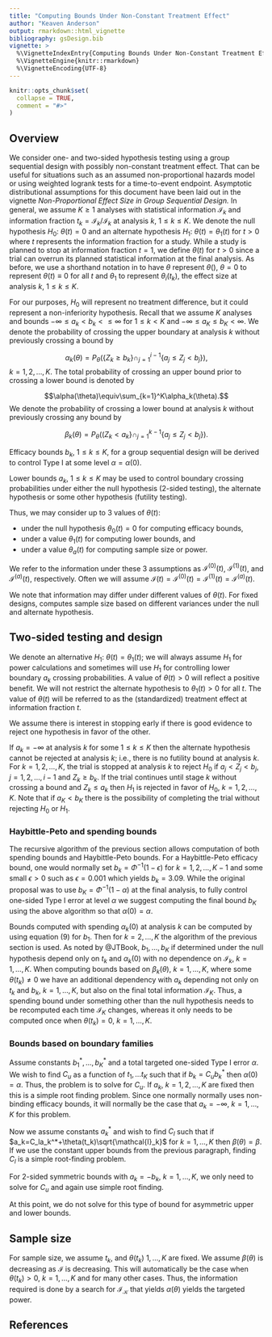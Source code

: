 ```yaml
---
title: "Computing Bounds Under Non-Constant Treatment Effect"
author: "Keaven Anderson"
output: rmarkdown::html_vignette
bibliography: gsDesign.bib
vignette: >
  %\VignetteIndexEntry{Computing Bounds Under Non-Constant Treatment Effect}
  %\VignetteEngine{knitr::rmarkdown}
  %\VignetteEncoding{UTF-8}
---
```


```r
knitr::opts_chunk$set(
  collapse = TRUE,
  comment = "#>"
)
```

## Overview

We consider one- and two-sided hypothesis testing using a group sequential design with possibly non-constant treatment effect.
That can be useful for situations such as an assumed non-proportional hazards model or using weighted logrank tests for a time-to-event endpoint. 
Asymptotic distributional assumptions for this document have been laid out in the vignette *Non-Proportional Effect Size in Group Sequential Design.*
In general, we assume $K\ge 1$ analyses with statistical information $\mathcal{I}_k$ and information fraction $t_k=\mathcal{I}_k/\mathcal{I}_k$ at analysis $k$, $1\le k\le K$.
We denote the null hypothesis $H_{0}$: $\theta(t)=0$ and an alternate hypothesis $H_1$: $\theta(t)=\theta_1(t)$ for $t> 0$ where $t$ represents the information fraction for a study.
While a study is planned to stop at information fraction $t=1$, we define $\theta(t)$ for $t>0$ since a trial can overrun its planned statistical information at the final analysis. 
As before, we use a shorthand notation in to have $\theta$ represent $\theta()$, $\theta=0$ to represent 
$\theta(t)\equiv 0$ for all $t$ and $\theta_1$ to represent $\theta_i(t_k)$, the effect size at analysis $k$, $1\le k\le K$.

For our purposes, $H_0$ will represent no treatment difference, but it could represent a non-inferiority hypothesis.
Recall that we assume $K$ analyses and bounds $-\infty \le a_k< b_k<\le \infty$ for $1\le k < K$ and $-\infty \le a_K\le b_K<\infty$. 
We denote the probability of crossing the upper boundary at analysis $k$ without previously crossing a bound by

$$\alpha_{k}(\theta)=P_{\theta}(\{Z_{k}\geq b_{k}\}\cap_{j=1}^{i-1}\{a_{j}\le Z_{j}< b_{j}\}),$$
$k=1,2,\ldots,K.$
The total probability of crossing an upper bound prior to crossing a lower bound is denoted by 

$$\alpha(\theta)\equiv\sum_{k=1}^K\alpha_k(\theta).$$
We denote the probability of crossing a lower bound at analysis $k$ without previously crossing any bound by

$$\beta_{k}(\theta)=P_{\theta}((Z_{k}< a_{k}\}\cap_{j=1}^{k-1}\{ a_{j}\le Z_{j}< b_{j}\}).$$

Efficacy bounds $b_k$, $1\le k\le K$, for a group sequential design will be derived to control Type I at some level $\alpha=\alpha(0)$.

Lower bounds $a_k$, $1\le k\le K$ may be used to control boundary crossing probabilities under either the null hypothesis (2-sided testing), the alternate hypothesis or some other hypothesis (futility testing).

Thus, we may consider up to 3 values of $\theta(t)$: 

- under the null hypothesis $\theta_0(t)=0$ for computing efficacy bounds, 
- under a value $\theta_1(t)$ for computing lower bounds, and
- under a value $\theta_a(t)$ for computing sample size or power.

We refer to the information under these 3 assumptions as $\mathcal{I}^{(0)}(t)$, $\mathcal{I}^{(1)}(t)$, and $\mathcal{I}^{(a)}(t)$, respectively. Often we will assume
$\mathcal{I}(t)=\mathcal{I}^{(0)}(t)=\mathcal{I}^{(1)}(t)=\mathcal{I}^{(a)}(t).$

We note that information may differ under different values of $\theta(t)$. 
For fixed designs, \cite{LachinBook} computes sample size based on different variances under the null and alternate hypothesis.


## Two-sided testing and design

We denote an alternative $H_{1}$: $\theta(t)=\theta_1(t)$; we will always assume $H_1$ for power calculations and sometimes will use $H_1$ for controlling lower boundary $a_k$ crossing probabilities. 
A value of $\theta(t)>0$ will reflect a positive benefit. 
We will not restrict the alternate hypothesis to $\theta_1(t)>0$ for all $t$.
The value of $\theta(t)$ will be referred to as the (standardized) treatment effect at information fraction $t$.

We assume there is interest in stopping early if there is good evidence to reject one hypothesis in favor of the other. 

If $a_k= -\infty$ at analysis $k$ for some $1\le k\le K$ then the alternate hypothesis cannot be rejected at analysis $k$; i.e., there is no futility bound at analysis $k$. 
For $k=1,2,\ldots,K$, the trial is stopped at analysis $k$ to reject $H_0$ if $a_j<Z_j< b_j$, $j=1,2,\dots,i-1$ and $Z_k\geq b_k$. 
If the trial continues until stage $k$ without crossing a bound and $Z_k\leq a_k$ then $H_1$ is rejected in favor of $H_0$, $k=1,2,\ldots,K$. 
Note that if $a_K< b_K$ there is the possibility of completing the trial without rejecting $H_0$ or $H_1$. 

### Haybittle-Peto and spending bounds

The recursive algorithm of the previous section allows computation of both spending bounds and Haybittle-Peto bounds.
For a Haybittle-Peto efficacy bound, one would normally set $b_k=\Phi^{-1}(1-\epsilon)$ for $k=1,2,\ldots,K-1$ and some small $\epsilon>0$ such as $\epsilon= 0.001$ which yields $b_k=3.09$.
While the original proposal was to use $b_K=\Phi^{-1}(1-\alpha)$ at the final analysis, to fully control one-sided Type I error at level $\alpha$ we suggest computing the final bound $b_K$ using the above algorithm so that $\alpha(0)=\alpha$.

Bounds computed with spending $\alpha_k(0)$ at analysis $k$ can be computed by using equation (9) for $b_1$.
Then for $k=2,\ldots,K$ the algorithm of the previous section is used.
As noted by @JTBook, $b_1,\ldots,b_K$ if determined under the null hypothesis depend only on $t_k$ and $\alpha_k(0)$ with no dependence on $\mathcal{I}_k$, $k=1,\ldots,K$.
When computing bounds based on $\beta_k(\theta)$, $k=1,\ldots,K$,  where some $\theta(t_k)\neq 0$ we have an additional dependency with $a_k$ depending not only on $t_k$ and $b_k$, $k=1,\ldots,K$, but also on the final total information $\mathcal{I}_K$.
Thus, a spending bound under something other than the null hypothesis needs to be recomputed each time $\mathcal{I}_K$ changes, whereas it only needs to be computed once when $\theta(t_k)=0$, $k=1,\ldots,K$.

### Bounds based on boundary families

Assume constants $b_1^*,\ldots,b_K^*$ and a total targeted one-sided Type I error $\alpha$.
We wish to find $C_u$ as a function of $t_1,\ldots t_K$ such that if $b_k=C_ub_k^*$ then $\alpha(0)=\alpha.$
Thus, the problem is to solve for $C_u$. If $a_k$, $k=1,2,\ldots,K$ are fixed then this is a simple root finding problem.
Since one normally normally uses non-binding efficacy bounds, it will normally be the case that $a_k=-\infty$, $k=1,\ldots,K$ for this problem.

Now we assume constants $a_k^*$ and wish to find $C_l$ such that if $a_k=C_la_k^*+\theta(t_k)\sqrt{\mathcal{I}_k}$ for $k=1,\ldots,K$ then
$\beta(\theta)=\beta$. If we use the constant upper bounds from the previous paragraph, finding $C_l$ is a simple root-finding problem.

For 2-sided symmetric bounds with $a_k=-b_k$, $k=1,\ldots,K$, we only need to solve for $C_u$ and again use simple root finding. 

At this point, we do not solve for this type of bound for asymmetric upper and lower bounds.

## Sample size

For sample size, we assume $t_k$, and $\theta(t_k)$ $1,\ldots,K$ are fixed. 
We assume $\beta(\theta)$ is decreasing as $\mathcal{I}$ is decreasing.
This will automatically be the case when $\theta(t_k)>0$, $k=1,\ldots,K$ and for many other cases.
Thus, the information required is done by a search for $\mathcal{I_K}$ that yields $\alpha(\theta)$ yields the targeted power.

## References
